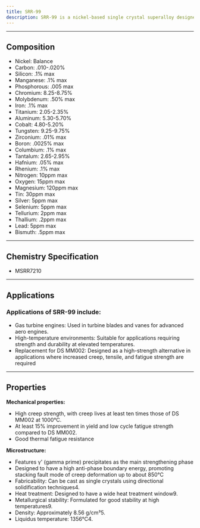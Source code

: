 ```yaml
---
title: SRR-99
description: SRR-99 is a nickel-based single crystal superalloy designed for high-temperature applications in gas turbines. SRR-99's combination of high-temperature strength, creep resistance, and fatigue properties makes it valuable for critical components in aerospace applications, particularly in advanced gas turbine engines.
---
```


---


## Composition

<Card className='properties'>
  <ul>
    <li>Nickel: Balance</li>
    <li>Carbon: .010-.020%</li>
    <li>Silicon: .1% max</li>
    <li>Manganese: .1% max</li>
    <li>Phosphorous: .005 max</li>
    <li>Chromium: 8.25-8.75%</li>
    <li>Molybdenum: .50% max</li>
    <li>Iron: .1% max</li>
    <li>Titanium: 2.05-2.35%</li>
    <li>Aluminum: 5.30-5.70%</li>
    <li>Cobalt: 4.80-5.20%</li>
    <li>Tungsten: 9.25-9.75%</li>
    <li>Zirconium: .01% max</li>
    <li>Boron: .0025% max</li>
    <li>Columbium: .1% max</li>
    <li>Tantalum: 2.65-2.95%</li>
    <li>Hafnium: .05% max</li>
    <li>Rhenium: .1% max</li>
    <li>Nitrogen: 10ppm max</li>
    <li>Oxygen: 15ppm max</li>
    <li>Magnesium: 120ppm max</li>
    <li>Tin: 30ppm max</li>
    <li>Silver: 5ppm max</li>
    <li>Selenium: 5ppm max</li>
    <li>Tellurium: 2ppm max</li>
    <li>Thallium: .2ppm max</li>
    <li>Lead: 5ppm max</li>
    <li>Bismuth: .5ppm max</li>
  </ul>
</Card>

---

## Chemistry Specification

- MSRR7210

---

## Applications

### Applications of SRR-99 include:

- Gas turbine engines: Used in turbine blades and vanes for advanced aero engines.
- High-temperature environments: Suitable for applications requiring strength and durability at elevated temperatures.
- Replacement for DS MM002: Designed as a high-strength alternative in applications where increased creep, tensile, and fatigue strength are required

---

## Properties

**Mechanical properties:**

- High creep strength, with creep lives at least ten times those of DS MM002 at 1000°C.
- At least 15% improvement in yield and low cycle fatigue strength compared to DS MM002.
- Good thermal fatigue resistance

**Microstructure:**

- Features γ' (gamma prime) precipitates as the main strengthening phase
- Designed to have a high anti-phase boundary energy, promoting stacking fault mode of creep deformation up to about 850°C
- Fabricability: Can be cast as single crystals using directional solidification techniques4.
- Heat treatment: Designed to have a wide heat treatment window9.
- Metallurgical stability: Formulated for good stability at high temperatures9.
- Density: Approximately 8.56 g/cm³5.
- Liquidus temperature: 1356°C4.
